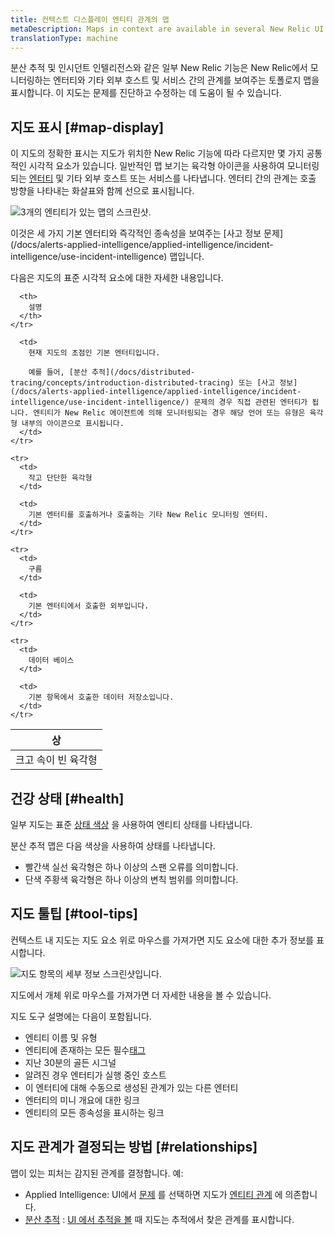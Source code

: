 ```yaml
---
title: 컨텍스트 디스플레이 엔티티 관계의 맵
metaDescription: Maps in context are available in several New Relic UI locations to show how entities relate to one another.
translationType: machine
---
```


분산 추적 및 인시던트 인텔리전스와 같은 일부 New Relic 기능은 New Relic에서 모니터링하는 엔터티와 기타 외부 호스트 및 서비스 간의 관계를 보여주는 토폴로지 맵을 표시합니다. 이 지도는 문제를 진단하고 수정하는 데 도움이 될 수 있습니다.

## 지도 표시 [#map-display]

이 지도의 정확한 표시는 지도가 위치한 New Relic 기능에 따라 다르지만 몇 가지 공통적인 시각적 요소가 있습니다. 일반적인 맵 보기는 육각형 아이콘을 사용하여 모니터링되는 [엔터티](/docs/new-relic-one/use-new-relic-one/core-concepts/what-entity-new-relic) 및 기타 외부 호스트 또는 서비스를 나타냅니다. 엔터티 간의 관계는 호출 방향을 나타내는 화살표와 함께 선으로 표시됩니다.

![3개의 엔티티가 있는 맵의 스크린샷.](./images/context-map-three-entities.png "3개의 엔티티가 있는 컨텍스트 맵.")

<figcaption>
  이것은 세 가지 기본 엔터티와 즉각적인 종속성을 보여주는 [사고 정보 문제](/docs/alerts-applied-intelligence/applied-intelligence/incident-intelligence/use-incident-intelligence) 맵입니다.
</figcaption>

다음은 지도의 표준 시각적 요소에 대한 자세한 내용입니다.

<table>
  <thead>
    <tr>
      <th style={{ width: "200px" }}>
        상
      </th>

      <th>
        설명
      </th>
    </tr>
  </thead>

  <tbody>
    <tr>
      <td>
        크고 속이 빈 육각형
      </td>

      <td>
        현재 지도의 초점인 기본 엔터티입니다.

        예를 들어, [분산 추적](/docs/distributed-tracing/concepts/introduction-distributed-tracing) 또는 [사고 정보](/docs/alerts-applied-intelligence/applied-intelligence/incident-intelligence/use-incident-intelligence/) 문제의 경우 직접 관련된 엔터티가 됩니다. 엔티티가 New Relic 에이전트에 의해 모니터링되는 경우 해당 언어 또는 유형은 육각형 내부의 아이콘으로 표시됩니다.
      </td>
    </tr>

    <tr>
      <td>
        작고 단단한 육각형
      </td>

      <td>
        기본 엔터티를 호출하거나 호출하는 기타 New Relic 모니터링 엔터티.
      </td>
    </tr>

    <tr>
      <td>
        구름
      </td>

      <td>
        기본 엔터티에서 호출한 외부입니다.
      </td>
    </tr>

    <tr>
      <td>
        데이터 베이스
      </td>

      <td>
        기본 항목에서 호출한 데이터 저장소입니다.
      </td>
    </tr>
  </tbody>
</table>

## 건강 상태 [#health]

일부 지도는 표준 [상태 색상](/docs/alerts-applied-intelligence/new-relic-alerts/alert-conditions/view-entity-health-status-find-entities-without-alert-conditions/#colors) 을 사용하여 엔티티 상태를 나타냅니다.

분산 추적 맵은 다음 색상을 사용하여 상태를 나타냅니다.

* 빨간색 실선 육각형은 하나 이상의 스팬 오류를 의미합니다.
* 단색 주황색 육각형은 하나 이상의 변칙 범위를 의미합니다.

## 지도 툴팁 [#tool-tips]

컨텍스트 내 지도는 지도 요소 위로 마우스를 가져가면 지도 요소에 대한 추가 정보를 표시합니다.

![지도 항목의 세부 정보 스크린샷입니다.](./images/context-map-entity-detail.png "지도 엔터티의 세부 정보입니다.")

<figcaption>
  지도에서 개체 위로 마우스를 가져가면 더 자세한 내용을 볼 수 있습니다.
</figcaption>

지도 도구 설명에는 다음이 포함됩니다.

* 엔티티 이름 및 유형
* 엔티티에 존재하는 모든 필수[태그](/docs/new-relic-one/use-new-relic-one/core-concepts/use-tags-help-organize-find-your-data)
* 지난 30분의 골든 시그널
* 알려진 경우 엔터티가 실행 중인 호스트
* 이 엔터티에 대해 수동으로 생성된 관계가 있는 다른 엔터티
* 엔터티의 미니 개요에 대한 링크
* 엔티티의 모든 종속성을 표시하는 링크

## 지도 관계가 결정되는 방법 [#relationships]

맵이 있는 피처는 감지된 관계를 결정합니다. 예:

* Applied Intelligence: UI에서 [문제](/docs/alerts-applied-intelligence/applied-intelligence/incident-intelligence/use-incident-intelligence/#issue-summary) 를 선택하면 지도가 [엔티티 관계](/docs/apis/nerdgraph/examples/nerdgraph-relationships-api-tutorial) 에 의존합니다.
* [분산 추적](/docs/distributed-tracing/concepts/introduction-distributed-tracing) : [UI 에서 추적을 볼](/docs/distributed-tracing/ui-data/understand-use-distributed-tracing-ui#trace-map) 때 지도는 추적에서 찾은 관계를 표시합니다.